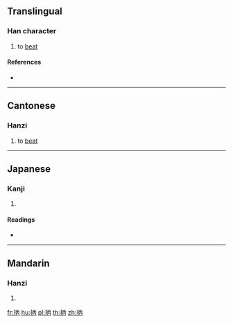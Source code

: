 ==Translingual==

===Han character===
{{Han char|rn=64|rad=手|as=05|sn=8|four=|canj=QMOB|ids=⿰扌丙}}

# {{label|zh|Cantonese}} to [[beat]]

====References====
* {{Han ref|kx=0422.130|dkj=11903|dj=0770.110|hdz=31849.030|uh=62A6|ud=25254}}

----

==Cantonese==

===Hanzi===
{{yue-hanzi|jyut=[[bing2]]|y=bing2}}

# to [[beat]]

----

==Japanese==

===Kanji===
{{ja-kanji|grade=|rs=手05}}

# {{defn|lang=ja|sort=手05}}

====Readings====
* {{ja-readings|on=[[へい]] (hei), [[ひょう]] (hyō)|kun=[[もつ]] (motsu)}}

----

==Mandarin==

===Hanzi===
{{cmn-hanzi|pin=[[bǐng]] ([[bing3]])|wg=ping<sup>3</sup>}}

# {{defn|lang=cmn|sort=手05}}

[[fr:抦]]
[[hu:抦]]
[[pl:抦]]
[[th:抦]]
[[zh:抦]]